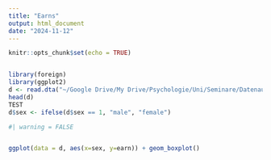 ```yaml
---
title: "Earns"
output: html_document
date: "2024-11-12"
---
```


```r
knitr::opts_chunk$set(echo = TRUE)


library(foreign)
library(ggplot2)
d <- read.dta("~/Google Drive/My Drive/Psychologie/Uni/Seminare/Datenauswertung R/ARM_Data/earnings/heights.dta")
head(d)
TEST
d$sex <- ifelse(d$sex == 1, "male", "female")

```
```r
#| warning = FALSE


ggplot(data = d, aes(x=sex, y=earn)) + geom_boxplot()
```


